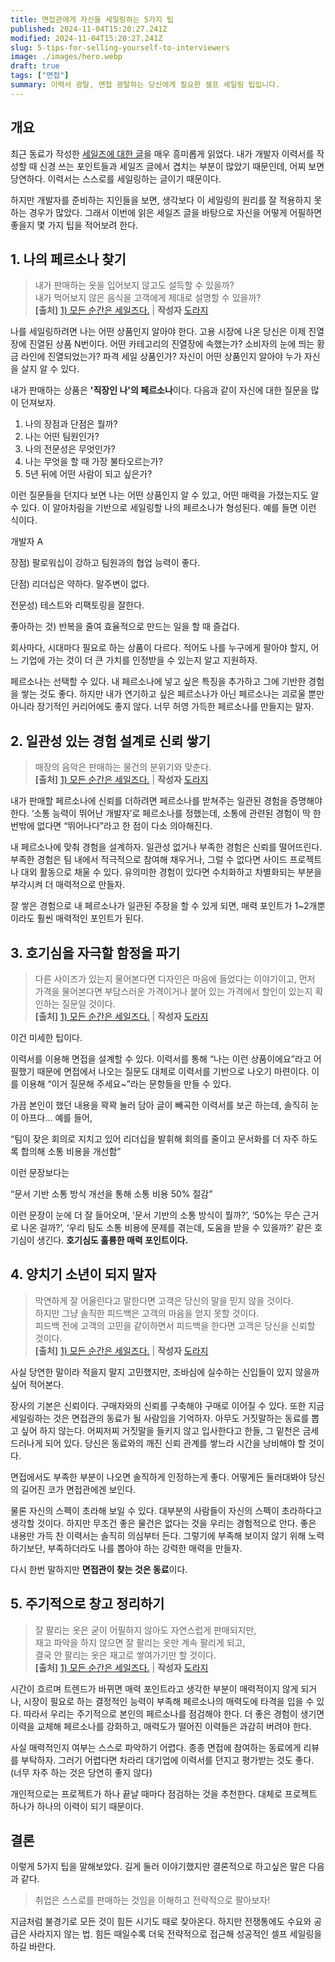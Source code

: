 ```yaml
---
title: 면접관에게 자신을 세일링하는 5가지 팁
published: 2024-11-04T15:20:27.241Z
modified: 2024-11-04T15:20:27.241Z
slug: 5-tips-for-selling-yourself-to-interviewers
image: ./images/hero.webp
draft: true
tags: ["면접"]
summary: 이력서 광탈, 면접 광탈하는 당신에게 필요한 셀프 세일링 팁입니다.
---
```


## 개요

최근 동료가 작성한 [세일즈에 대한 글](https://blog.naver.com/dorapper/223628196265)을 매우 흥미롭게 읽었다. 내가 개발자 이력서를 작성할 때 신경 쓰는 포인트들과 세일즈 글에서 겹치는 부분이 많았기 때문인데, 어찌 보면 당연하다. 이력서는 스스로를 세일링하는 글이기 때문이다.

하지만 개발자를 준비하는 지인들을 보면, 생각보다 이 세일링의 원리를 잘 적용하지 못하는 경우가 많았다. 그래서 이번에 읽은 세일즈 글을 바탕으로 자신을 어떻게 어필하면 좋을지 몇 가지 팁을 적어보려 한다.

## 1. 나의 페르소나 찾기

> 내가 판매하는 옷을 입어보지 않고도 설득할 수 있을까?  
> 내가 먹어보지 않은 음식을 고객에게 제대로 설명할 수 있을까?  
> **[출처]** [1) 모든 순간은 세일즈다.](https://blog.naver.com/dorapper/223628196265) | **작성자** [도라지](https://blog.naver.com/dorapper)

나를 세일링하려면 나는 어떤 상품인지 알아야 한다. 고용 시장에 나온 당신은 이제 진열장에 진열된 상품 N번이다. 어떤 카테고리의 진열장에 속했는가? 소비자의 눈에 띄는 황금 라인에 진열되었는가? 파격 세일 상품인가? 자신이 어떤 상품인지 알아야 누가 자신을 살지 알 수 있다.

내가 판매하는 상품은 **'직장인 나'의 페르소나**이다. 다음과 같이 자신에 대한 질문을 많이 던져보자.

1. 나의 장점과 단점은 뭘까?
2. 나는 어떤 팀원인가?
3. 나의 전문성은 무엇인가?
4. 나는 무엇을 할 때 가장 불타오르는가?
5. 5년 뒤에 어떤 사람이 되고 싶은가?

이런 질문들을 던지다 보면 나는 어떤 상품인지 알 수 있고, 어떤 매력을 가졌는지도 알 수 있다. 이 알아차림을 기반으로 세일링할 나의 페르소나가 형성된다. 예를 들면 이런 식이다.

개발자 A

장점) 팔로워십이 강하고 팀원과의 협업 능력이 좋다.

단점) 리더십은 약하다. 말주변이 없다.

전문성) 테스트와 리팩토링을 잘한다.

좋아하는 것) 반복을 줄여 효율적으로 만드는 일을 할 때 즐겁다.

회사마다, 시대마다 필요로 하는 상품이 다르다. 적어도 나를 누구에게 팔아야 할지, 어느 기업에 가는 것이 더 큰 가치를 인정받을 수 있는지 알고 지원하자.

페르소나는 선택할 수 있다. 내 페르소나에 넣고 싶은 특징을 추가하고 그에 기반한 경험을 쌓는 것도 좋다. 하지만 내가 연기하고 싶은 페르소나가 아닌 페르소나는 괴로울 뿐만 아니라 장기적인 커리어에도 좋지 않다. 너무 허영 가득한 페르소나를 만들지는 말자.

## 2. 일관성 있는 경험 설계로 신뢰 쌓기

> 매장의 음악은 판매하는 물건의 분위기와 맞춘다.  
> **[출처]** [1) 모든 순간은 세일즈다.](https://blog.naver.com/dorapper/223628196265) | **작성자** [도라지](https://blog.naver.com/dorapper)

내가 판매할 페르소나에 신뢰를 더하려면 페르소나를 받쳐주는 일관된 경험을 증명해야 한다. ‘소통 능력이 뛰어난 개발자’로 페르소나를 정했는데, 소통에 관련된 경험이 딱 한 번밖에 없다면 “뛰어나다”라고 한 점이 다소 의아해진다.

내 페르소나에 맞춰 경험을 설계하자. 일관성 없거나 부족한 경험은 신뢰를 떨어뜨린다. 부족한 경험은 팀 내에서 적극적으로 참여해 채우거나, 그럴 수 없다면 사이드 프로젝트나 대외 활동으로 채울 수 있다. 유의미한 경험이 있다면 수치화하고 차별화되는 부분을 부각시켜 더 매력적으로 만들자.

잘 쌓은 경험으로 내 페르소나가 일관된 주장을 할 수 있게 되면, 매력 포인트가 1~2개뿐이라도 훨씬 매력적인 포인트가 된다.

## 3. 호기심을 자극할 함정을 파기

> 다른 사이즈가 있는지 물어본다면 디자인은 마음에 들었다는 이야기이고, 먼저 가격을 물어본다면 부담스러운 가격이거나 붙어 있는 가격에서 할인이 있는지 확인하는 질문일 것이다.  
> **[출처]** [1) 모든 순간은 세일즈다.](https://blog.naver.com/dorapper/223628196265) | **작성자** [도라지](https://blog.naver.com/dorapper)

이건 미세한 팁이다.

이력서를 이용해 면접을 설계할 수 있다. 이력서를 통해 “나는 이런 상품이에요”라고 어필했기 때문에 면접에서 나오는 질문도 대체로 이력서를 기반으로 나오기 마련이다. 이를 이용해 “이거 질문해 주세요~”라는 문항들을 만들 수 있다.

가끔 본인이 했던 내용을 꽉꽉 눌러 담아 글이 빼곡한 이력서를 보곤 하는데, 솔직히 눈이 아프다… 예를 들어,

“팀이 잦은 회의로 지치고 있어 리더십을 발휘해 회의를 줄이고 문서화를 더 자주 하도록 합의해 소통 비용을 개선함”

이런 문장보다는

“문서 기반 소통 방식 개선을 통해 소통 비용 50% 절감”

이런 문장이 눈에 더 잘 들어오며, ‘문서 기반의 소통 방식이 뭘까?’, ‘50%는 무슨 근거로 나온 걸까?’, ‘우리 팀도 소통 비용에 문제를 겪는데, 도움을 받을 수 있을까?’ 같은 호기심이 생긴다. **호기심도 훌륭한 매력 포인트이다.**

## 4. 양치기 소년이 되지 말자

> 막연하게 잘 어울린다고 말한다면 고객은 당신의 말을 믿지 않을 것이다.  
> 하지만 그냥 솔직한 피드백은 고객의 마음을 얻지 못할 것이다.  
> 피드백 전에 고객의 고민을 같이하면서 피드백을 한다면 고객은 당신을 신뢰할 것이다.  
> **[출처]** [1) 모든 순간은 세일즈다.](https://blog.naver.com/dorapper/223628196265) | **작성자** [도라지](https://blog.naver.com/dorapper)

사실 당연한 말이라 적을지 말지 고민했지만, 조바심에 실수하는 신입들이 있지 않을까 싶어 적어본다.

장사의 기본은 신뢰이다. 구매자와의 신뢰를 구축해야 구매로 이어질 수 있다. 또한 지금 세일링하는 것은 면접관의 동료가 될 사람임을 기억하자. 아무도 거짓말하는 동료를 뽑고 싶어 하지 않는다. 어찌저찌 거짓말을 들키지 않고 입사한다고 한들, 그 밑천은 금세 드러나게 되어 있다. 당신은 동료와의 깨진 신뢰 관계를 쌓느라 시간을 낭비해야 할 것이다.

면접에서도 부족한 부분이 나오면 솔직하게 인정하는게 좋다. 어떻게든 둘러대봐야 당신의 길어진 코가 면접관에겐 보인다.

물론 자신의 스펙이 초라해 보일 수 있다. 대부분의 사람들이 자신의 스펙이 초라하다고 생각할 것이다. 하지만 무조건 좋은 물건은 없다는 것을 우리는 경험적으로 안다. 좋은 내용만 가득 찬 이력서는 솔직히 의심부터 든다. 그렇기에 부족해 보이지 않기 위해 노력하기보단, 부족하더라도 나를 뽑아야 하는 강력한 매력을 만들자.

다시 한번 말하지만 **면접관이 찾는 것은 동료**이다.

## 5. 주기적으로 창고 정리하기

> 잘 팔리는 옷은 굳이 어필하지 않아도 자연스럽게 판매되지만,  
> 재고 파악을 하지 않으면 잘 팔리는 옷만 계속 팔리게 되고,  
> 결국 안 팔리는 옷은 재고로 쌓여가기만 할 것이다.  
> **[출처]** [1) 모든 순간은 세일즈다.](https://blog.naver.com/dorapper/223628196265) | **작성자** [도라지](https://blog.naver.com/dorapper)

시간이 흐르며 트렌드가 바뀌면 매력 포인트라고 생각한 부분이 매력적이지 않게 되거나, 시장이 필요로 하는 결정적인 능력이 부족해 페르소나의 매력도에 타격을 입을 수 있다. 따라서 우리는 주기적으로 본인의 페르소나를 점검해야 한다. 더 좋은 경험이 생기면 이력을 교체해 페르소나를 강화하고, 매력도가 떨어진 이력들은 과감히 버려야 한다.

사실 매력적인지 여부는 스스로 파악하기 어렵다. 종종 면접에 참여하는 동료에게 리뷰를 부탁하자. 그러기 어렵다면 차라리 대기업에 이력서를 던지고 평가받는 것도 좋다. (너무 자주 하는 것은 당연히 좋지 않다)

개인적으로는 프로젝트가 하나 끝날 때마다 점검하는 것을 추천한다. 대체로 프로젝트 하나가 하나의 이력이 되기 때문이다.

## 결론

이렇게 5가지 팁을 말해보았다. 길게 둘러 이야기했지만 결론적으로 하고싶은 말은 다음과 같다.

> 취업은 스스로를 판매하는 것임을 이해하고 전략적으로 팔아보자!

지금처럼 불경기로 모든 것이 힘든 시기도 때로 찾아온다. 하지만 전쟁통에도 수요와 공급은 사라지지 않는 법. 힘든 때일수록 더욱 전략적으로 접근해 성공적인 셀프 세일링을 하길 바란다.
